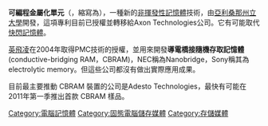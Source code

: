 {{Unreferenced |time=2010-09-28T08:23:45+00:00 }}
{{記憶體類型}}
'''可編程金屬化單元'''（{{lang-en|'''programmable metallization cell'''}}，縮寫為{{lang|en|'''PMC'''}}），一種新的[[非揮發性記憶體|非揮發性記憶體]]技術，由[[亞利桑那州立大學|亞利桑那州立大學]]開發，這項專利目前已授權並轉移給Axon Technologies公司。它有可能取代[[快閃記憶體|快閃記憶體]]。

[[英飛凌|英飛凌]]在2004年取得PMC技術的授權，並用來開發'''導電橋接隨機存取記憶體'''(conductive-bridging RAM，CBRAM)，NEC稱為Nanobridge，Sony稱其為electrolytic memory。但這些公司都沒有做出實際應用成果。

目前最主要推動 CBRAM 裝置的公司是Adesto Technologies，最快有可能在2011年第一季推出首款 CBRAM 樣品。
{{DEFAULTSORT:PMC}}
{{電腦記憶體小作品}}
[[Category:電腦記憶體|Category:電腦記憶體]]
[[Category:固態電腦儲存媒體|Category:固態電腦儲存媒體]]
[[Category:存儲媒體|Category:存儲媒體]]